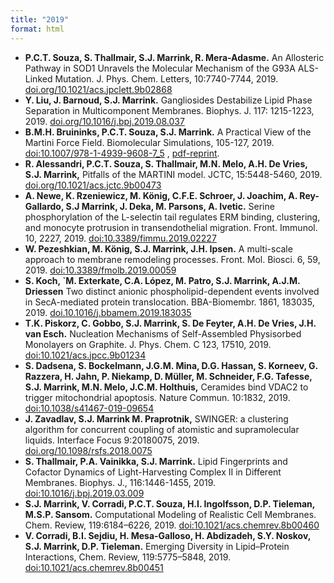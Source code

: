 ```yaml
---
title: "2019"
format: html
---
```


- **P.C.T. Souza, S. Thallmair, S.J. Marrink, R. Mera-Adasme.** An Allosteric Pathway in SOD1 Unravels the Molecular Mechanism of the G93A ALS-Linked Mutation. J. Phys. Chem. Letters, 10:7740-7744, 2019. [doi.org/10.1021/acs.jpclett.9b02868](https://doi.org/10.1021/acs.jpclett.9b02868)
- **Y. Liu, J. Barnoud, S.J. Marrink.** Gangliosides Destabilize Lipid Phase Separation in Multicomponent Membranes. Biophys. J. 117: 1215-1223, 2019. [doi.org/10.1016/j.bpj.2019.08.037](https://doi.org/10.1016/j.bpj.2019.08.037)
- **B.M.H. Bruininks, P.C.T. Souza, S.J. Marrink.** A Practical View of the Martini Force Field. Biomolecular Simulations, 105-127, 2019. [doi:10.1007/978-1-4939-9608-7_5](https://link.springer.com/protocol/10.1007/978-1-4939-9608-7_5) , [pdf-reprint](http://cgmartini.nl/images/practical-view-Martini-biomolsim19.pdf).
- **R. Alessandri, P.C.T. Souza, S. Thallmair, M.N. Melo, A.H. De Vries, S.J. Marrink,** Pitfalls of the MARTINI model. JCTC, 15:5448-5460, 2019. [doi.org/10.1021/acs.jctc.9b00473](https://pubs.acs.org/doi/abs/10.1021/acs.jctc.9b00473)
- **A. Newe, K. Rzeniewicz, M. König, C.F.E. Schroer, J. Joachim, A. Rey-Gallardo, S.J Marrink, J. Deka, M. Parsons, A. Ivetic.** Serine phosphorylation of the L-selectin tail regulates ERM binding, clustering, and monocyte protrusion in transendothelial migration. Front. Immunol. 10, 2227, 2019. [doi:10.3389/fimmu.2019.02227](https://doi.org/10.3389/fimmu.2019.02227)
- **W. Pezeshkian, M. König, S.J. Marrink, J.H. Ipsen.** A multi-scale approach to membrane remodeling processes. Front. Mol. Biosci. 6, 59, 2019. [doi:10.3389/fmolb.2019.00059](https://doi.org/10.3389/fmolb.2019.00059)
- **S. Koch, `M. Exterkate, C.A. López, M. Patro, S.J. Marrink, A.J.M. Driessen** Two distinct anionic phospholipid-dependent events involved in SecA-mediated protein translocation. BBA-Biomembr. 1861, 183035, 2019. [doi.10.1016/j.bbamem.2019.183035](https://doi.org/10.1016/j.bbamem.2019.183035)
- **T.K. Piskorz, C. Gobbo, S.J. Marrink, S. De Feyter, A.H. De Vries, J.H. van Esch.** Nucleation Mechanisms of Self-Assembled Physisorbed Monolayers on Graphite. J. Phys. Chem. C 123, 17510, 2019. [doi:10.1021/acs.jpcc.9b01234](https://pubs.acs.org/doi/pdf/10.1021/acs.jpcc.9b01234)
- **S. Dadsena, S. Bockelmann, J.G.M. Mina, D.G. Hassan, S. Korneev, G. Razzera, H. Jahn, P. Niekamp, D. Müller, M. Schneider, F.G. Tafesse, S.J. Marrink, M.N. Melo, J.C.M. Holthuis,** Ceramides bind VDAC2 to trigger mitochondrial apoptosis. Nature Commun. 10:1832, 2019. [doi:10.1038/s41467-019-09654](https://www.nature.com/articles/s41467-019-09654-4#article-info)
- **J. Zavadlav, S.J. Marrink M. Praprotnik,** SWINGER: a clustering algorithm for concurrent coupling of atomistic and supramolecular liquids. Interface Focus 9:20180075, 2019. [doi.org/10.1098/rsfs.2018.0075](https://royalsocietypublishing.org/doi/10.1098/rsfs.2018.0075)
- **S. Thallmair, P.A. Vainikka, S.J. Marrink.** Lipid Fingerprints and Cofactor Dynamics of Light-Harvesting Complex II in Different Membranes. Biophys. J., 116:1446-1455, 2019. [doi:10.1016/j.bpj.2019.03.009](https://www.cell.com/biophysj/fulltext/S0006-3495(19)30195-X)
- **S.J. Marrink, V. Corradi, P.C.T. Souza, H.I. Ingolfsson, D.P. Tieleman, M.S.P. Sansom.** Computational Modeling of Realistic Cell Membranes. Chem. Review, 119:6184–6226, 2019. [doi:10.1021/acs.chemrev.8b00460](https://pubs.acs.org/doi/abs/10.1021/acs.chemrev.8b00460)
- **V. Corradi, B.I. Sejdiu, H. Mesa-Galloso, H. Abdizadeh, S.Y. Noskov, S.J. Marrink, D.P. Tieleman.** Emerging Diversity in Lipid–Protein Interactions, Chem. Review, 119:5775–5848, 2019. [doi:10.1021/acs.chemrev.8b00451](https://pubs.acs.org/doi/10.1021/acs.chemrev.8b00451)